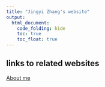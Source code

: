 ```yaml
---
title: "Jingyi Zhang's website"
output: 
  html_document:
    code_folding: hide
    toc: true
    toc_float: true
---
```


## links to related websites




[About me](about.html)
